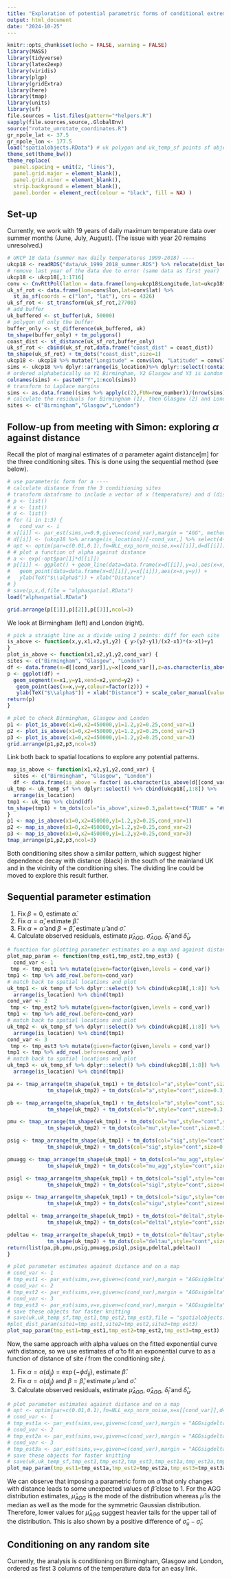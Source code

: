 ```yaml
---
title: "Exploration of potential parametric forms of conditional extreme value models"
output: html_document
date: "2024-10-25"
---
```


```r
knitr::opts_chunk$set(echo = FALSE, warning = FALSE)
library(MASS)
library(tidyverse)
library(latex2exp)
library(viridis)
library(plgp)
library(gridExtra)
library(here)
library(tmap)
library(units)
library(sf)
file.sources = list.files(pattern="*helpers.R")
sapply(file.sources,source,.GlobalEnv)
source("rotate_unrotate_coordinates.R")
gr_npole_lat <- 37.5
gr_npole_lon <- 177.5
load("spatialobjects.RData") # uk polygon and uk_temp_sf points sf objects
theme_set(theme_bw())
theme_replace(
  panel.spacing = unit(2, "lines"),
  panel.grid.major = element_blank(),
  panel.grid.minor = element_blank(),
  strip.background = element_blank(),
  panel.border = element_rect(colour = "black", fill = NA) )
```

## Set-up

Currently, we work with 19 years of daily maximum temperature data over summer months (June, July, August). (The issue with year 20 remains unresolved.)

```r
# UKCP 18 data (summer max daily temperatures 1999-2018) ----
ukcp18 <- readRDS("data/uk_1999_2018_summer.RDS") %>% relocate(dist_london,.after=dist_glasgow)
# remove last year of the data due to error (same data as first year)
ukcp18 <- ukcp18[,1:1716]
conv <- CnvRttPol(latlon = data.frame(long=ukcp18$Longitude,lat=ukcp18$Latitude),spol_coor = c(gr_npole_lon, gr_npole_lat))
uk_sf_rot <- data.frame(lon=conv$lon,lat=conv$lat) %>%
  st_as_sf(coords = c("lon", "lat"), crs = 4326)
uk_sf_rot <- st_transform(uk_sf_rot,27700)
# add buffer
uk_buffered <- st_buffer(uk, 50000)   
# polygon of only the buffer
buffer_only <- st_difference(uk_buffered, uk) 
tm_shape(buffer_only) + tm_polygons()
coast_dist <- st_distance(uk_sf_rot,buffer_only)
uk_sf_rot <- cbind(uk_sf_rot,data.frame("coast_dist" = coast_dist))
tm_shape(uk_sf_rot) + tm_dots("coast_dist",size=1)
ukcp18 <- ukcp18 %>% mutate("Longitude" = conv$lon, "Latitude" = conv$lat, "coast_dist" = uk_sf_rot$coast_dist) %>% relocate(coast_dist,.before = dist_birmingham)
sims <- ukcp18 %>% dplyr::arrange(is_location)%>% dplyr::select(!contains("i")) %>% t() %>% as.data.frame()
# ordered alphabetically so Y1 Birmingham, Y2 Glasgow and Y3 is London
colnames(sims) <- paste0("Y",1:ncol(sims))
# transform to Laplace margins
sims <- as.data.frame((sims %>% apply(c(2),FUN=row_number))/(nrow(sims)+1)) %>% apply(c(1,2),FUN=unif_laplace_pit) %>% as.data.frame()
# calculate the residuals for Birmingham (1), then Glasgow (2) and London (3)
sites <- c("Birmingham","Glasgow","London")

```

## Follow-up from meeting with Simon: exploring $\alpha$ against distance

Recall the plot of marginal estimates of $\alpha$ parameter againt distance[m] for the three conditioning sites. This is done using the sequential method (see below).

```r
# use parameteric form for a ----
# calculate distance from the 3 conditioning sites
# transform dataframe to include a vector of x (temperature) and d (distance from the conditioning site)
# p <- list()
# x <- list()
# d <- list()
# for (i in 1:3) {
#   cond_var <- i
# x[[i]] <- par_est(sims,v=0.9,given=c(cond_var),margin = "AGG", method="sequential")$a
# d[[i]] <- (ukcp18 %>% arrange(is_location))[-cond_var,] %>% select(4+cond_var) %>% pull() %>% units::drop_units()
# opt <- optim(par=c(0.01,0.1),fn=NLL_exp_norm_noise,x=x[[i]],d=d[[i]])
# # plot a function of alpha against distance
# a <- exp(-opt$par[1]*d[[i]])
# p[[i]] <- ggplot() + geom_line(data=data.frame(x=d[[i]],y=a),aes(x=x,y=y)) +
#   geom_point(data=data.frame(x=d[[i]],y=x[[i]]),aes(x=x,y=y)) +
#   ylab(TeX("$\\alpha$")) + xlab("Distance")
# }
# save(p,x,d,file = "alphaspatial.RData")
load("alphaspatial.RData")
```

```r
grid.arrange(p[[1]],p[[2]],p[[3]],ncol=3)
```

We look at Birmingham (left) and London (right).

```r
# pick a straight line as a divide using 2 points: diff for each site 
is_above <- function(x,y,x1,x2,y1,y2) { y>(y2-y1)/(x2-x1)*(x-x1)+y1
}
plot_is_above <- function(x1,x2,y1,y2,cond_var) {
sites <- c("Birmingham", "Glasgow", "London")
df <- data.frame(x=d[[cond_var]],y=x[[cond_var]],z=as.character(is_above(d[[cond_var]],x[[cond_var]],x1=x1,x2=x2,y1=y1,y2=y2)))
p <- ggplot(df) + 
  geom_segment(x=x1,y=y1,xend=x2,yend=y2) +
   geom_point(aes(x=x,y=y,colour=factor(z))) + 
   ylab(TeX("$\\alpha$")) + xlab("Distance") + scale_color_manual(values = c("black", "#C11432")) + ggtitle(sites[cond_var])
return(p)
}

# plot to check Birmingham, Glasgow and London
p1 <- plot_is_above(x1=0,x2=450000,y1=1.2,y2=0.25,cond_var=1)
p2 <- plot_is_above(x1=0,x2=450000,y1=1.2,y2=0.25,cond_var=2)
p3 <- plot_is_above(x1=0,x2=450000,y1=1.2,y2=0.25,cond_var=3)
grid.arrange(p1,p2,p3,ncol=3)
```
Link both back to spatial locations to explore any potential patterns.
```r
map_is_above <- function(x1,x2,y1,y2,cond_var) {
  sites <- c("Birmingham", "Glasgow", "London")
  df <- data.frame(is_above = factor( as.character(is_above(d[[cond_var]],x[[cond_var]],x1=x1,x2=x2,y1=y1,y2=y2)))) %>%  add_row(.before=cond_var)
uk_tmp <- uk_temp_sf %>% dplyr::select() %>% cbind(ukcp18[,1:8]) %>% 
  arrange(is_location) 
tmp1 <- uk_tmp %>% cbind(df)
tm_shape(tmp1) + tm_dots(col="is_above",size=0.3,palette=c("TRUE" = "#C11432", "FALSE" = "black")) + tm_layout(main.title=sites[cond_var])
}
p1 <- map_is_above(x1=0,x2=450000,y1=1.2,y2=0.25,cond_var=1)
p2 <- map_is_above(x1=0,x2=450000,y1=1.2,y2=0.25,cond_var=2)
p3 <- map_is_above(x1=0,x2=450000,y1=1.2,y2=0.25,cond_var=3)
tmap_arrange(p1,p2,p3,ncol=3)
```
Both conditioning sites show a similar pattern, which suggest higher dependence decay with distance (black) in the south of the mainland UK and in the vicinity of the conditioning sites. The dividing line could be moved to explore this result further.

## Sequential parameter estimation

1. Fix $\beta=0$, estimate $\hat{\alpha}$.
2. Fix $\alpha=\hat{\alpha}$, estimate $\hat{\beta}$.
3. Fix $\alpha=\hat{\alpha}$ and $\beta=\hat{\beta}$, estimate $\hat{\mu}$ and $\hat{\sigma}$.
4. Calculate observed residuals, estimate $\hat{\mu}_{AGG}$, $\hat{\sigma}_{AGG}$, $\hat{\delta}_l$ and $\hat{\delta}_u$.

```r
# function for plotting parameter estimates on a map and against distance
plot_map_param <- function(tmp_est1,tmp_est2,tmp_est3) {
  cond_var <- 1
 tmp <- tmp_est1 %>% mutate(given=factor(given,levels = cond_var))
tmp1 <- tmp %>% add_row(.before=cond_var)
# match back to spatial locations and plot
uk_tmp1 <- uk_temp_sf %>% dplyr::select() %>% cbind(ukcp18[,1:8]) %>% 
  arrange(is_location) %>% cbind(tmp1) 
cond_var <- 2
 tmp <- tmp_est2 %>% mutate(given=factor(given,levels = cond_var))
tmp1 <- tmp %>% add_row(.before=cond_var)
# match back to spatial locations and plot
uk_tmp2 <- uk_temp_sf %>% dplyr::select() %>% cbind(ukcp18[,1:8]) %>% 
  arrange(is_location) %>% cbind(tmp1) 
cond_var <- 3
 tmp <- tmp_est3 %>% mutate(given=factor(given,levels = cond_var))
tmp1 <- tmp %>% add_row(.before=cond_var)
# match back to spatial locations and plot
uk_tmp3 <- uk_temp_sf %>% dplyr::select() %>% cbind(ukcp18[,1:8]) %>% 
  arrange(is_location) %>% cbind(tmp1) 

pa <- tmap_arrange(tm_shape(uk_tmp1) + tm_dots(col="a",style="cont",size=0.3,palette="viridis",title=TeX("$\\alpha$")) + tm_layout(main.title="Birmingham"),
             tm_shape(uk_tmp2) + tm_dots(col="a",style="cont",size=0.3,palette="viridis",title=TeX("$\\alpha$")) + tm_layout(main.title="Glasgow"),tm_shape(uk_tmp3) + tm_dots(col="a",style="cont",size=0.3,palette="viridis",title=TeX("$\\alpha$")) + tm_layout(main.title="London"),ncol=3)

pb <- tmap_arrange(tm_shape(uk_tmp1) + tm_dots(col="b",style="cont",size=0.3,palette="viridis",title=TeX("$\\beta$")) + tm_layout(main.title="Birmingham"),
             tm_shape(uk_tmp2) + tm_dots(col="b",style="cont",size=0.3,palette="viridis",title=TeX("$\\beta$")) + tm_layout(main.title="Glasgow"),tm_shape(uk_tmp3) + tm_dots(col="b",style="cont",size=0.3,palette="viridis",title=TeX("$\\beta$")) + tm_layout(main.title="London"),ncol=3)

pmu <- tmap_arrange(tm_shape(uk_tmp1) + tm_dots(col="mu",style="cont",size=0.3,palette="viridis",title=TeX("$\\mu$")) + tm_layout(main.title="Birmingham"),
             tm_shape(uk_tmp2) + tm_dots(col="mu",style="cont",size=0.3,palette="viridis",title=TeX("$\\mu$")) + tm_layout(main.title="Glasgow"),tm_shape(uk_tmp3) + tm_dots(col="mu",style="cont",size=0.3,palette="viridis",title=TeX("$\\mu$")) + tm_layout(main.title="London"),ncol=3)

psig <- tmap_arrange(tm_shape(uk_tmp1) + tm_dots(col="sig",style="cont",size=0.3,palette="viridis",title=TeX("$\\sigma$")) + tm_layout(main.title="Birmingham"),
             tm_shape(uk_tmp2) + tm_dots(col="sig",style="cont",size=0.3,palette="viridis",title=TeX("$\\sigma$")) + tm_layout(main.title="Glasgow"),tm_shape(uk_tmp3) + tm_dots(col="sig",style="cont",size=0.3,palette="viridis",title=TeX("$\\sigma$")) + tm_layout(main.title="London"),ncol=3)

pmuagg <- tmap_arrange(tm_shape(uk_tmp1) + tm_dots(col="mu_agg",style="cont",size=0.3,palette="viridis",title=TeX("$\\mu_{AGG}$")) + tm_layout(main.title="Birmingham"),
             tm_shape(uk_tmp2) + tm_dots(col="mu_agg",style="cont",size=0.3,palette="viridis",title=TeX("$\\mu_{AGG}$")) + tm_layout(main.title="Glasgow"),tm_shape(uk_tmp3) + tm_dots(col="mu_agg",style="cont",size=0.3,palette="viridis",title=TeX("$\\mu_{AGG}$")) + tm_layout(main.title="London"),ncol=3)

psigl <- tmap_arrange(tm_shape(uk_tmp1) + tm_dots(col="sigl",style="cont",size=0.3,palette="viridis",title=TeX("$\\sigma_l$")) + tm_layout(main.title="Birmingham"),
             tm_shape(uk_tmp2) + tm_dots(col="sigl",style="cont",size=0.3,palette="viridis",title=TeX("$\\sigma_l$")) + tm_layout(main.title="Glasgow"),tm_shape(uk_tmp3) + tm_dots(col="sigl",style="cont",size=0.3,palette="viridis",title=TeX("$\\sigma_l$")) + tm_layout(main.title="London"),ncol=3)

psigu <- tmap_arrange(tm_shape(uk_tmp1) + tm_dots(col="sigu",style="cont",size=0.3,palette="viridis",title=TeX("$\\sigma_u$")) + tm_layout(main.title="Birmingham"),
             tm_shape(uk_tmp2) + tm_dots(col="sigu",style="cont",size=0.3,palette="viridis",title=TeX("$\\sigma_u$")) + tm_layout(main.title="Glasgow"),tm_shape(uk_tmp3) + tm_dots(col="sigu",style="cont",size=0.3,palette="viridis",title=TeX("$\\sigma_u$")) + tm_layout(main.title="London"),ncol=3)

pdeltal <- tmap_arrange(tm_shape(uk_tmp1) + tm_dots(col="deltal",style="cont",size=0.3,palette="viridis",title=TeX("$\\delta_l$")) + tm_layout(main.title="Birmingham"),
             tm_shape(uk_tmp2) + tm_dots(col="deltal",style="cont",size=0.3,palette="viridis",title=TeX("$\\delta_l$")) + tm_layout(main.title="Glasgow"),tm_shape(uk_tmp3) + tm_dots(col="deltal",style="cont",size=0.3,palette="viridis",title=TeX("$\\delta_l$")) + tm_layout(main.title="London"),ncol=3)

pdeltau <- tmap_arrange(tm_shape(uk_tmp1) + tm_dots(col="deltau",style="cont",size=0.3,palette="viridis",title=TeX("$\\delta_u$")) + tm_layout(main.title="Birmingham"),
             tm_shape(uk_tmp2) + tm_dots(col="deltau",style="cont",size=0.3,palette="viridis",title=TeX("$\\delta_u$")) + tm_layout(main.title="Glasgow"),tm_shape(uk_tmp3) + tm_dots(col="deltau",style="cont",size=0.3,palette="viridis",title=TeX("$\\delta_u$")) + tm_layout(main.title="London"),ncol=3)
return(list(pa,pb,pmu,psig,pmuagg,psigl,psigu,pdeltal,pdeltau))
}
```

```r
# plot parameter estimates against distance and on a map
# cond_var <- 1
# tmp_est1 <- par_est(sims,v=v,given=c(cond_var),margin = "AGGsigdelta", method="sequential2")
# cond_var <- 2
# tmp_est2 <- par_est(sims,v=v,given=c(cond_var),margin = "AGGsigdelta", method="sequential2")
# cond_var <- 3
# tmp_est3 <- par_est(sims,v=v,given=c(cond_var),margin = "AGGsigdelta", method="sequential2")
# save these objects for faster knitting
# save(uk,uk_temp_sf,tmp_est1,tmp_est2,tmp_est3,file = "spatialobjects.RData")
#plot_dist_param(site1=tmp_est1,site2=tmp_est2,site3=tmp_est3)
plot_map_param(tmp_est1=tmp_est1,tmp_est2=tmp_est2,tmp_est3=tmp_est3)
```

Now, the same approach with alpha values on the fitted exponential curve with distance, so we use estimates of $\hat{\alpha}$ to fit an exponential curve to as a function of distance of site $i$ from the conditioning site $j$.

1. Fix $\alpha=\alpha \left( d_{ij} \right) = \exp \left\{ - \phi d_{ij} \right\}$, estimate $\hat{\beta}$.
2. Fix $\alpha=\alpha \left( d_{ij} \right)$ and $\beta=\hat{\beta}$, estimate $\hat{\mu}$ and $\hat{\sigma}$.
3. Calculate observed residuals, estimate $\hat{\mu}_{AGG}$, $\hat{\sigma}_{AGG}$, $\hat{\delta}_l$ and $\hat{\delta}_u$.

```r
# plot parameter estimates against distance and on a map
# opt <- optim(par=c(0.01,0.1),fn=NLL_exp_norm_noise,x=x[[cond_var]],d=d[[cond_var]])
# cond_var <- 1
# tmp_est1a <- par_est(sims,v=v,given=c(cond_var),margin = "AGGsigdelta", method="sequential3", a=exp(-opt$par[1]*d[[cond_var]]))
# cond_var <- 2
# tmp_est2a <- par_est(sims,v=v,given=c(cond_var),margin = "AGGsigdelta", method="sequential3", a=exp(-opt$par[1]*d[[cond_var]]))
# cond_var <- 3
# tmp_est3a <- par_est(sims,v=v,given=c(cond_var),margin = "AGGsigdelta", method="sequential3",a=exp(-opt$par[1]*d[[cond_var]]))
# save these objects for faster knitting
# save(uk,uk_temp_sf,tmp_est1,tmp_est2,tmp_est3,tmp_est1a,tmp_est2a,tmp_est3a,file = "spatialobjects.RData")
plot_map_param(tmp_est1=tmp_est1a,tmp_est2=tmp_est2a,tmp_est3=tmp_est3a)
```

We can observe that imposing a parametric form on $\hat{\alpha}$ that only changes with distance leads to some unexpected values of $\hat{\beta}$ close to $1$. For the AGG distribution estimates, $\hat{\mu}_{AGG}$ is the mode of the distribution whereas $\hat{\mu}$ is the median as well as the mode for the symmetric Gaussian distribution. Therefore, lower values for $\hat{\mu}_{AGG}$ suggest heavier tails for the upper tail of the distribution. This is also shown by a positive difference of $\hat{\sigma}_u-\hat{\sigma}_l$.

## Conditioning on any random site

Currently, the analysis is conditioning on Birmingham, Glasgow and London, ordered as first 3 columns of the temperature data for an easy link. 

```r

```